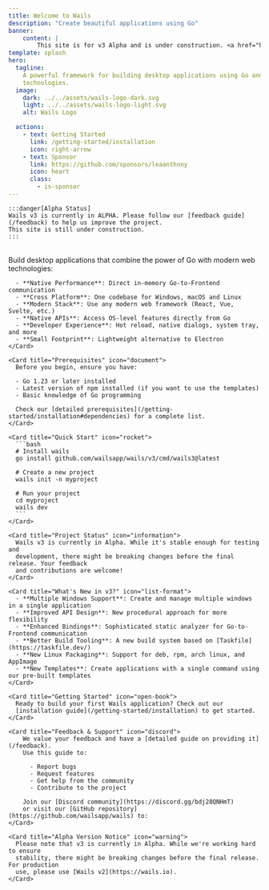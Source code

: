 ```yaml
---
title: Welcome to Wails
description: "Create beautiful applications using Go"
banner:
    content: |
        This site is for v3 Alpha and is under construction. <a href="https://wails.io">v2 is the stable release.</a>
template: splash
hero:
  tagline:
    A powerful framework for building desktop applications using Go and modern web
    technologies.
  image:
    dark: ../../assets/wails-logo-dark.svg
    light: ../../assets/wails-logo-light.svg
    alt: Wails Logo

  actions:
    - text: Getting Started
      link: /getting-started/installation
      icon: right-arrow
    - text: Sponsor
      link: https://github.com/sponsors/leaanthony
      icon: heart
      class:
        - is-sponsor
---
```



    :::danger[Alpha Status]
    Wails v3 is currently in ALPHA. Please follow our [feedback guide](/feedback) to help us improve the project.
    This site is still under construction.
    :::

<br/>

<div class="animate-cards">
  <CardGrid>
    <Card title="What is Wails?" icon="star">
      Build desktop applications that combine the power of Go with modern web technologies:

      - **Native Performance**: Direct in-memory Go-to-Frontend communication
      - **Cross Platform**: One codebase for Windows, macOS and Linux
      - **Modern Stack**: Use any modern web framework (React, Vue, Svelte, etc.)
      - **Native APIs**: Access OS-level features directly from Go
      - **Developer Experience**: Hot reload, native dialogs, system tray, and more
      - **Small Footprint**: Lightweight alternative to Electron
    </Card>

    <Card title="Prerequisites" icon="document">
      Before you begin, ensure you have:

      - Go 1.23 or later installed
      - Latest version of npm installed (if you want to use the templates)
      - Basic knowledge of Go programming

      Check our [detailed prerequisites](/getting-started/installation#dependencies) for a complete list.
    </Card>

    <Card title="Quick Start" icon="rocket">
      ```bash
      # Install wails
      go install github.com/wailsapp/wails/v3/cmd/wails3@latest

      # Create a new project
      wails init -n myproject

      # Run your project
      cd myproject
      wails dev
      ```
    </Card>

    <Card title="Project Status" icon="information">
      Wails v3 is currently in Alpha. While it's stable enough for testing and
      development, there might be breaking changes before the final release. Your feedback
      and contributions are welcome!
    </Card>

    <Card title="What's New in v3?" icon="list-format">
      - **Multiple Windows Support**: Create and manage multiple windows in a single application
      - **Improved API Design**: New procedural approach for more flexibility
      - **Enhanced Bindings**: Sophisticated static analyzer for Go-to-Frontend communication
      - **Better Build Tooling**: A new build system based on [Taskfile](https://taskfile.dev/)
      - **New Linux Packaging**: Support for deb, rpm, arch linux, and AppImage
      - **New Templates**: Create applications with a single command using our pre-built templates
    </Card>

    <Card title="Getting Started" icon="open-book">
      Ready to build your first Wails application? Check out our
      [installation guide](/getting-started/installation) to get started.
    </Card>

    <Card title="Feedback & Support" icon="discord">
        We value your feedback and have a [detailed guide on providing it](/feedback).
        Use this guide to:

          - Report bugs
          - Request features
          - Get help from the community
          - Contribute to the project

        Join our [Discord community](https://discord.gg/bdj28QNHmT)
        or visit our [GitHub repository](https://github.com/wailsapp/wails) to:
    </Card>

    <Card title="Alpha Version Notice" icon="warning">
      Please note that v3 is currently in Alpha. While we're working hard to ensure
      stability, there might be breaking changes before the final release. For production
      use, please use [Wails v2](https://wails.io).
    </Card>
  </CardGrid>
</div>
